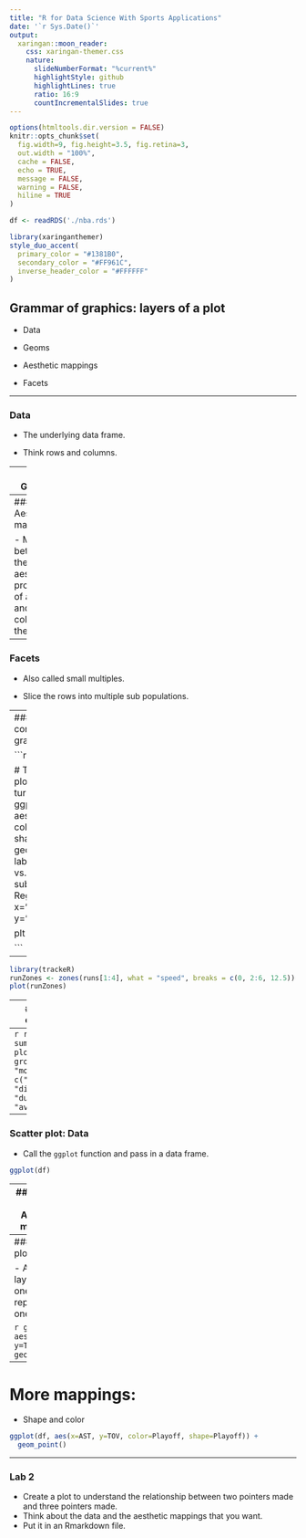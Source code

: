 ```yaml
---
title: "R for Data Science With Sports Applications"
date: '`r Sys.Date()`'
output:
  xaringan::moon_reader:
    css: xaringan-themer.css
    nature:
      slideNumberFormat: "%current%"
      highlightStyle: github
      highlightLines: true
      ratio: 16:9
      countIncrementalSlides: true
---
```


```r
options(htmltools.dir.version = FALSE)
knitr::opts_chunk$set(
  fig.width=9, fig.height=3.5, fig.retina=3,
  out.width = "100%",
  cache = FALSE,
  echo = TRUE,
  message = FALSE, 
  warning = FALSE,
  hiline = TRUE
)

df <- readRDS('./nba.rds')
```

```r
library(xaringanthemer)
style_duo_accent(
  primary_color = "#1381B0",
  secondary_color = "#FF961C",
  inverse_header_color = "#FFFFFF"
)
```

## Grammar of graphics: layers of a plot

- Data

- Geoms

- Aesthetic mappings

- Facets


---

### Data

- The underlying data frame.

- Think rows and columns.


---
### Geoms

- Shapes to represent the data.

- Individual geoms use one shape per row.

- Group geoms use multiple rows to create a shape.

---
### Aesthetic mappings

- Map between the aesthetic properties of a geom and column of the data.

---
### Facets

- Also called small multiples.

- Slice the rows into multiple sub populations.

---
### Identify the components of the grammar of graphics

```r
library(ggplot2)

# TODO: create a plot of assists vs turnovers.
plt <- ggplot(data=df, aes(x=AST, 
                    y=TOV, 
                    color=Playoff, 
                    shape=Playoff)) + 
  geom_point() + 
  labs(title="Turnovers vs. Assists",
       subtitle="2017/18 Regular Season",
       x="Assists",
       y="Turnovers")

plt
  
```

---

```r
library(trackeR)
runZones <- zones(runs[1:4], what = "speed", breaks = c(0, 2:6, 12.5))
plot(runZones)
```

---
### Identify the components (2)

```r
plot(runs, session = 1:3)
```


---
```r
runSummaryFull <- summary(runs)
plot(runSummaryFull, group = c("total", "moving"),
       what = c("avgSpeed", "distance", "duration", "avgHeartRate"))
```




---

### Scatter plot: Data

- Call the `ggplot` function and pass in a data frame.
```r
ggplot(df)
```

---
### Scatter plot: Aesthetic mappings

- Pass the aes function with the mapping as a second argument.

```r
ggplot(df, aes(x=AST, y=TOV))
```
---
### Scatter plot: Geoms

- Add a layer to use one point to represent one row.


```r
ggplot(df, aes(x=AST, y=TOV)) + geom_point()
```

---
# More mappings:

- Shape and color
```r
ggplot(df, aes(x=AST, y=TOV, color=Playoff, shape=Playoff)) + 
  geom_point()

```

<!-- ### How to make a barchart -->

<!-- # ```{r} -->
<!-- # library(ggplot2) -->
<!-- #  -->
<!-- # df %>%  -->
<!-- #   arrange(-PTS) %>%  -->
<!-- #   head(5) %>%  -->
<!-- #   ggplot(aes(PTS, Team, fill=Conference)) + -->
<!-- #   geom_col()  -->
<!-- # ``` -->


---
### Lab 2

- Create a plot to understand the relationship between two pointers made and three pointers made.
- Think about the data and the aesthetic mappings that you want.
- Put it in an Rmarkdown file.